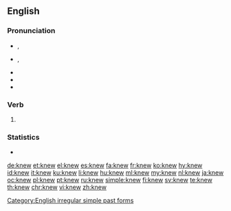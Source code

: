 ==English==
{{slim-wikipedia|dab=knew}}
===Pronunciation===
* {{a|RP}} {{enPR|nyo͞o}}, {{IPA|/ˈnjuː/|lang=en}}
* {{a|US}} {{enPR|no͞o}}, {{IPA|/ˈn(j)uː/|lang=en}}
* {{audio|en-us-knew.ogg|Audio (US)|lang=en}}
* {{rhymes|uː|lang=en}}
* {{homophones|lang=en|new}}

===Verb===
{{head|en|verb form}}

# {{en-simple past of|know}}

===Statistics===
* {{rank|mind|heart|going|205|knew|seen|better|name}}

[[Category:English irregular simple past forms]]

[[de:knew]]
[[et:knew]]
[[el:knew]]
[[es:knew]]
[[fa:knew]]
[[fr:knew]]
[[ko:knew]]
[[hy:knew]]
[[id:knew]]
[[it:knew]]
[[ku:knew]]
[[li:knew]]
[[hu:knew]]
[[ml:knew]]
[[my:knew]]
[[nl:knew]]
[[ja:knew]]
[[oc:knew]]
[[pl:knew]]
[[pt:knew]]
[[ru:knew]]
[[simple:knew]]
[[fi:knew]]
[[sv:knew]]
[[te:knew]]
[[th:knew]]
[[chr:knew]]
[[vi:knew]]
[[zh:knew]]
